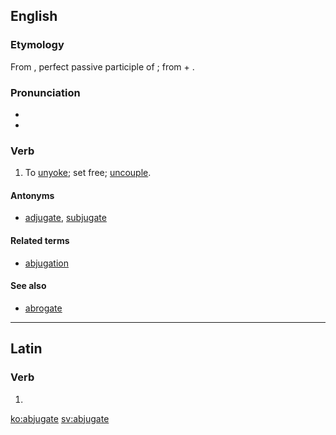 ==English==

===Etymology===
From {{etyl|la|en}} {{term/t|la|abiugātus}}, perfect passive participle of {{term/t|la|abiugō||remove, separate from}}; from {{term|ab-||away from|lang=la}} + {{term/t|la|iugō||bind, connect}}.

===Pronunciation===
* {{IPA|ˈæb.dʒə.ɡeɪt}}
* {{hyphenation|ab|ju|gate|lang=en}}

===Verb===
{{en-verb|abjugat|ed}}

# {{cx|obsolete|transitive|lang=en}} To [[unyoke]]; set free; [[uncouple]].

====Antonyms====
* [[adjugate]], [[subjugate]]

====Related terms====
* [[abjugation]]

====See also====
* [[abrogate]]

----

==Latin==

===Verb===
{{la-verb-form|abjugāte}}

# {{conjugation of|abjugō||2|p|pres|act|imp|lang=la}}

[[ko:abjugate]]
[[sv:abjugate]]